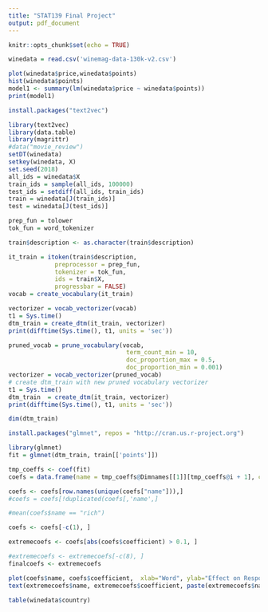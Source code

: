 ```yaml
---
title: "STAT139 Final Project"
output: pdf_document
---
```


```r
knitr::opts_chunk$set(echo = TRUE)
```

```r
winedata = read.csv('winemag-data-130k-v2.csv')
```

```r
plot(winedata$price,winedata$points)
hist(winedata$points)
model1 <- summary(lm(winedata$price ~ winedata$points))
print(model1)
```

```r
install.packages("text2vec")
```


```r
library(text2vec)
library(data.table)
library(magrittr)
#data("movie_review")
setDT(winedata)
setkey(winedata, X)
set.seed(2018)
all_ids = winedata$X
train_ids = sample(all_ids, 100000)
test_ids = setdiff(all_ids, train_ids)
train = winedata[J(train_ids)]
test = winedata[J(test_ids)]
```

```r
prep_fun = tolower
tok_fun = word_tokenizer

train$description <- as.character(train$description)      

it_train = itoken(train$description, 
             preprocessor = prep_fun, 
             tokenizer = tok_fun, 
             ids = train$X, 
             progressbar = FALSE)
vocab = create_vocabulary(it_train)
```

```r
vectorizer = vocab_vectorizer(vocab)
t1 = Sys.time()
dtm_train = create_dtm(it_train, vectorizer)
print(difftime(Sys.time(), t1, units = 'sec'))
```



```r
pruned_vocab = prune_vocabulary(vocab, 
                                 term_count_min = 10, 
                                 doc_proportion_max = 0.5,
                                 doc_proportion_min = 0.001)
vectorizer = vocab_vectorizer(pruned_vocab)
# create dtm_train with new pruned vocabulary vectorizer
t1 = Sys.time()
dtm_train  = create_dtm(it_train, vectorizer)
print(difftime(Sys.time(), t1, units = 'sec'))

dim(dtm_train)
```

```r
install.packages("glmnet", repos = "http://cran.us.r-project.org")
```


```r
library(glmnet)
fit = glmnet(dtm_train, train[['points']])
```

```r
tmp_coeffs <- coef(fit)
coefs = data.frame(name = tmp_coeffs@Dimnames[[1]][tmp_coeffs@i + 1], coefficient = tmp_coeffs@x)
```

```r
coefs <- coefs[row.names(unique(coefs["name"])),]
#coefs = coefs[!duplicated(coefs[,'name',]

#mean(coefs$name == "rich")
```

```r
coefs <- coefs[-c(1), ]
```

```r
extremecoefs <- coefs[abs(coefs$coefficient) > 0.1, ] 
```

```r
#extremecoefs <- extremecoefs[-c(8), ]
finalcoefs <- extremecoefs
```


```r
plot(coefs$name, coefs$coefficient,  xlab="Word", ylab="Effect on Response")
text(extremecoefs$name, extremecoefs$coefficient, paste(extremecoefs$name, round(extremecoefs$coefficient, 2), sep=", "), cex=0.6)

```

```r
table(winedata$country)
```

